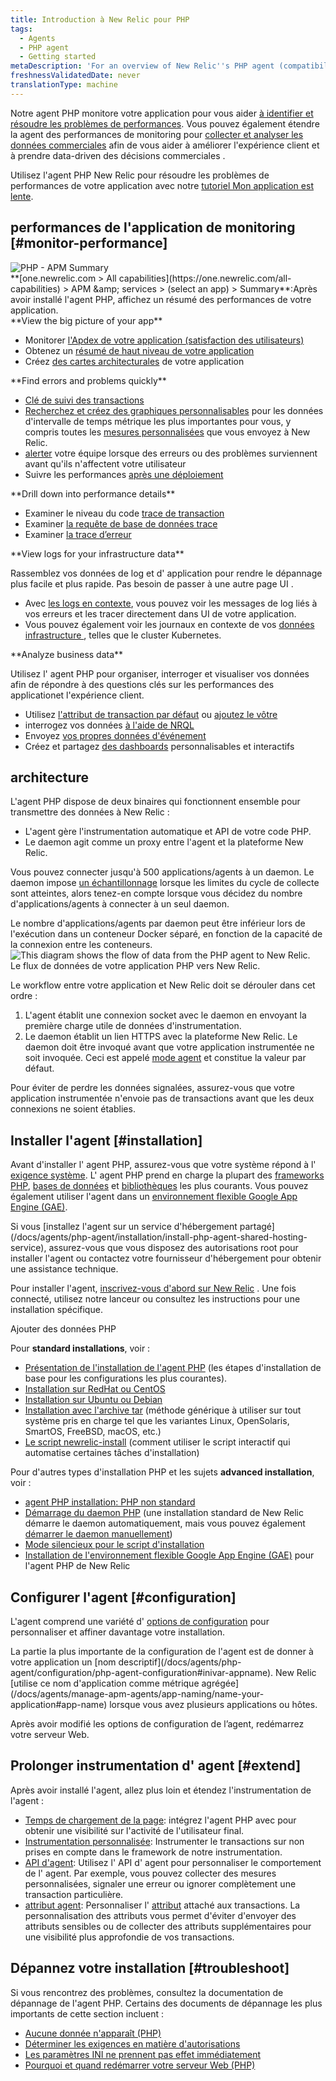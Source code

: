 ```yaml
---
title: Introduction à New Relic pour PHP
tags:
  - Agents
  - PHP agent
  - Getting started
metaDescription: 'For an overview of New Relic''s PHP agent (compatibility, requirements, installation, configuration, troubleshooting, known issues), start here.'
freshnessValidatedDate: never
translationType: machine
---
```


Notre agent PHP monitore votre application pour vous aider [à identifier et résoudre les problèmes de performances](#monitor-performance). Vous pouvez également étendre la agent des performances de monitoring pour [collecter et analyser les données commerciales](#business-data) afin de vous aider à améliorer l&apos;expérience client et à prendre data-driven des décisions commerciales .

Utilisez l&apos;agent PHP New Relic pour résoudre les problèmes de performances de votre application avec notre [tutoriel Mon application est lente](/docs/journey-app-slow/root-causes/).

## performances de l&apos;application de monitoring [#monitor-performance]

<img title="PHP - APM Summary" alt="PHP - APM Summary" src="/images/apm_screenshot-full_php-summary-page.webp" />

<figcaption>
  <DNT>**[one.newrelic.com &gt; All capabilities](https://one.newrelic.com/all-capabilities) &gt; APM &amp;amp; services &gt; (select an app) &gt; Summary**</DNT>:Après avoir installé l&apos;agent PHP, affichez un résumé des performances de votre application.
</figcaption>

<DNT>
  **View the big picture of your app**
</DNT>

* Monitorer [l&apos;Apdex de votre application (satisfaction des utilisateurs)](/docs/apm/new-relic-apm/apdex/apdex-measuring-user-satisfaction)
* Obtenez un [résumé de haut niveau de votre application](/docs/apm/applications-menu/monitoring/apm-overview-page)
* Créez [des cartes architecturales](/docs/data-analysis/user-interface-functions/view-your-data/service-maps-visualize-monitor-apps-entire-architecture) de votre application

<DNT>
  **Find errors and problems quickly**
</DNT>

* [Clé de suivi des transactions](/docs/apm/transactions/key-transactions/key-transactions-tracking-important-transactions-or-events)
* [Recherchez et créez des graphiques personnalisables](/docs/insights/new-relic-insights/explore/metric-explorer-search-chart-metrics-sent-new-relic-agents) pour les données d&apos;intervalle de temps métrique les plus importantes pour vous, y compris toutes les [mesures personnalisées](/docs/agents/manage-apm-agents/agent-data/custom-metrics) que vous envoyez à New Relic.
* [alerter](/docs/alerts/alert-policies/understanding-alert-policies/alerting-new-relic) votre équipe lorsque des erreurs ou des problèmes surviennent avant qu&apos;ils n&apos;affectent votre utilisateur
* Suivre les performances [après une déploiement](/docs/agents/php-agent/features/recording-deployments-using-php-script)

<DNT>
  **Drill down into performance details**
</DNT>

* Examiner le niveau du code [trace de transaction](/docs/apm/transactions/transaction-traces/transaction-traces)
* Examiner [la requête de base de données trace](/docs/apm/transactions/transaction-traces/sql-statements)
* Examiner [la trace d’erreur](/docs/apm/applications-menu/events/viewing-apm-errors-error-traces)

<DNT>
  **View logs for your infrastructure data**
</DNT>

Rassemblez vos données de log et d&apos; application pour rendre le dépannage plus facile et plus rapide. Pas besoin de passer à une autre page UI .

* Avec [les logs en contexte](/docs/logs/logs-context/configure-logs-context-php/), vous pouvez voir les messages de log liés à vos erreurs et les tracer directement dans UI de votre application.
* Vous pouvez également voir les journaux en contexte de vos [données infrastructure ](/docs/logs/forward-logs/forward-your-logs-using-infrastructure-agent/), telles que le cluster Kubernetes.

<DNT>
  **Analyze business data**
</DNT>

Utilisez l&apos; agent PHP pour organiser, interroger et visualiser vos données afin de répondre à des questions clés sur les performances des applicationet l&apos;expérience client.

* Utilisez [l&apos;attribut de transaction par défaut](/docs/insights/new-relic-insights/decorating-events/apm-default-attributes-insights) ou [ajoutez le vôtre](/docs/insights/new-relic-insights/decorating-events/insights-custom-attributes)
* interrogez vos données [à l&apos;aide de NRQL](/docs/insights/new-relic-insights/using-new-relic-query-language/using-nrql)
* Envoyez [vos propres données d&apos;événement](/docs/insights/new-relic-insights/adding-querying-data/inserting-custom-events-new-relic-apm-agents#php-att)
* Créez et partagez [des dashboards](/docs/insights/new-relic-insights/managing-dashboards-data) personnalisables et interactifs

## architecture

L&apos;agent PHP dispose de deux binaires qui fonctionnent ensemble pour transmettre des données à New Relic :

* L&apos;agent gère l&apos;instrumentation automatique et API de votre code PHP.
* Le daemon agit comme un proxy entre l&apos;agent et la plateforme New Relic.

Vous pouvez connecter jusqu&apos;à 500 applications/agents à un daemon. Le daemon impose [un échantillonnage](/docs/agents/manage-apm-agents/agent-data/new-relic-events-limits-sampling) lorsque les limites du cycle de collecte sont atteintes, alors tenez-en compte lorsque vous décidez du nombre d&apos;applications/agents à connecter à un seul daemon.

<Callout variant="tip">
  Le nombre d&apos;applications/agents par daemon peut être inférieur lors de l&apos;exécution dans un conteneur Docker séparé, en fonction de la capacité de la connexion entre les conteneurs.
</Callout>

<img title="PHP agent diagram" alt="This diagram shows the flow of data from the PHP agent to New Relic." src="/images/apm_diagram_php-agent-diagram.webp" />

<figcaption>
  Le flux de données de votre application PHP vers New Relic.
</figcaption>

Le workflow entre votre application et New Relic doit se dérouler dans cet ordre :

1. L&apos;agent établit une connexion socket avec le daemon en envoyant la première charge utile de données d&apos;instrumentation.
2. Le daemon établit un lien HTTPS avec la plateforme New Relic. Le daemon doit être invoqué avant que votre application instrumentée ne soit invoquée. Ceci est appelé [mode agent](/docs/agents/php-agent/advanced-installation/starting-php-daemon-advanced) et constitue la valeur par défaut.

Pour éviter de perdre les données signalées, assurez-vous que votre application instrumentée n&apos;envoie pas de transactions avant que les deux connexions ne soient établies.

## Installer l&apos;agent [#installation]

Avant d&apos;installer l&apos; agent PHP, assurez-vous que votre système répond à l&apos; [exigence système](/docs/agents/php-agent/getting-started/php-agent-compatibility-requirements). L&apos; agent PHP prend en charge la plupart des [frameworks PHP](/docs/agents/php-agent/getting-started/php-agent-compatibility-requirements#frameworks), [bases de données](/docs/agents/php-agent/getting-started/php-agent-compatibility-requirements#databases) et [bibliothèques](/docs/agents/php-agent/getting-started/php-agent-compatibility-requirements#databases) les plus courants. Vous pouvez également utiliser l&apos;agent dans un [environnement flexible Google App Engine (GAE)](/docs/agents/php-agent/advanced-installation/install-new-relic-php-agent-gae-flexible-environment).

<Callout variant="tip">
  Si vous [installez l&apos;agent sur un service d&apos;hébergement partagé](/docs/agents/php-agent/installation/install-php-agent-shared-hosting-service), assurez-vous que vous disposez des autorisations root pour installer l&apos;agent ou contactez votre fournisseur d&apos;hébergement pour obtenir une assistance technique.
</Callout>

Pour installer l&apos;agent, [inscrivez-vous d&apos;abord sur New Relic](https://newrelic.com/signup) . Une fois connecté, utilisez notre lanceur ou consultez les instructions pour une installation spécifique.

<ButtonLink role="button" to="https://one.newrelic.com/marketplace/install-data-source?state=d1b7b1cb-4089-8af0-16b2-86c7072e2cae" variant="primary">
  Ajouter des données PHP
</ButtonLink>

Pour <DNT>**standard installations**</DNT>, voir :

* [Présentation de l&apos;installation de l&apos;agent PHP](/docs/agents/php-agent/installation/php-agent-installation-overview) (les étapes d&apos;installation de base pour les configurations les plus courantes).
* [Installation sur RedHat ou CentOS](/docs/agents/php-agent/installation/php-agent-installation-redhat-and-centos)
* [Installation sur Ubuntu ou Debian](/docs/agents/php-agent/installation/php-agent-installation-ubuntu-and-debian)
* [Installation avec l&apos;archive tar](/docs/agents/php-agent/installation/php-agent-installation-tar-file) (méthode générique à utiliser sur tout système pris en charge tel que les variantes Linux, OpenSolaris, SmartOS, FreeBSD, macOS, etc.)
* [Le script newrelic-install](/docs/agents/php-agent/installation/newrelic-install-script) (comment utiliser le script interactif qui automatise certaines tâches d&apos;installation)

Pour d&apos;autres types d&apos;installation PHP et les sujets <DNT>**advanced installation**</DNT>, voir :

* [agent PHP installation: PHP non standard](/docs/agents/php-agent/installation/php-agent-installation-non-standard-php)
* [Démarrage du daemon PHP](/docs/agents/php-agent/installation/starting-php-daemon-advanced) (une installation standard de New Relic démarre le daemon automatiquement, mais vous pouvez également [démarrer le daemon manuellement](/docs/agents/php-agent/installation/starting-php-daemon-advanced#selecting-external))
* [Mode silencieux pour le script d&apos;installation](/docs/agents/php-agent/installation/running-php-install-script-silent-mode)
* [Installation de l&apos;environnement flexible Google App Engine (GAE)](/docs/agents/php-agent/advanced-installation/install-new-relic-php-agent-gae-flexible-environment) pour l&apos;agent PHP de New Relic

## Configurer l&apos;agent [#configuration]

L&apos;agent comprend une variété d&apos; [options de configuration](/docs/agents/php-agent/configuration/php-agent-configuration) pour personnaliser et affiner davantage votre installation.

<Callout variant="tip">
  La partie la plus importante de la configuration de l&apos;agent est de donner à votre application un [nom descriptif](/docs/agents/php-agent/configuration/php-agent-configuration#inivar-appname). New Relic [utilise ce nom d&apos;application comme métrique agrégée](/docs/agents/manage-apm-agents/app-naming/name-your-application#app-name) lorsque vous avez plusieurs applications ou hôtes.
</Callout>

Après avoir modifié les options de configuration de l’agent, redémarrez votre serveur Web.

## Prolonger instrumentation d&apos; agent [#extend]

Après avoir installé l&apos;agent, allez plus loin et étendez l&apos;instrumentation de l&apos;agent :

* [Temps de chargement de la page](/docs/agents/php-agent/features/page-load-timing-php): intégrez l&apos;agent PHP avec [<InlinePopover type="browser" />](/docs/browser/new-relic-browser/getting-started/new-relic-browser)pour obtenir une visibilité sur l&apos;activité de l&apos;utilisateur final.
* [Instrumentation personnalisée](/docs/agents/php-agent/features/php-custom-instrumentation): Instrumenter le transactions sur non prises en compte dans le framework de notre instrumentation.
* [API d&apos;agent](/docs/agents/php-agent/configuration/php-agent-api): Utilisez l&apos; API d&apos; agent pour personnaliser le comportement de l&apos; agent. Par exemple, vous pouvez collecter des mesures personnalisées, signaler une erreur ou ignorer complètement une transaction particulière.
* [attribut agent](/docs/agents/php-agent/attributes/php-agent-attributes): Personnaliser l&apos; [attribut](/docs/agents/manage-apm-agents/agent-metrics/agent-attributes) attaché aux transactions. La personnalisation des attributs vous permet d&apos;éviter d&apos;envoyer des attributs sensibles ou de collecter des attributs supplémentaires pour une visibilité plus approfondie de vos transactions.

## Dépannez votre installation [#troubleshoot]

Si vous rencontrez des problèmes, consultez la documentation de dépannage de l&apos;agent PHP. Certains des documents de dépannage les plus importants de cette section incluent :

* [Aucune donnée n&apos;apparaît (PHP)](/docs/agents/php-agent/troubleshooting/no-data-appears-php)
* [Déterminer les exigences en matière d&apos;autorisations](/docs/agents/php-agent/troubleshooting/determining-permissions-requirements)
* [Les paramètres INI ne prennent pas effet immédiatement](/docs/agents/php-agent/troubleshooting/ini-settings-not-taking-effect-immediately)
* [Pourquoi et quand redémarrer votre serveur Web (PHP)](/docs/agents/php-agent/troubleshooting/why-when-restart-your-web-server-php)